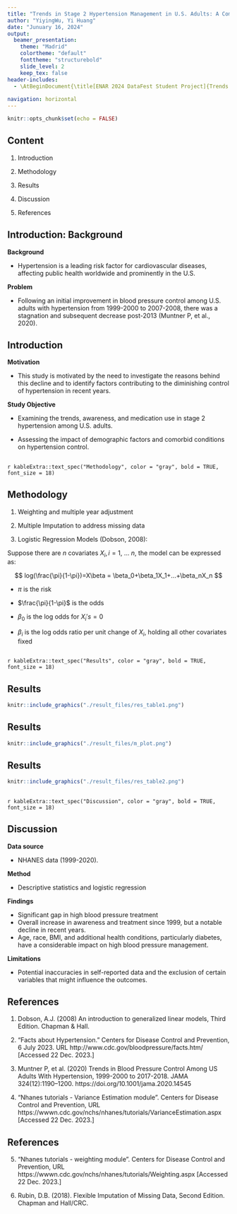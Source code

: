 ```yaml
---
title: "Trends in Stage 2 Hypertension Management in U.S. Adults: A Comprehensive Analysis (1999-2020)"
author: "YiyingWu, Yi Huang"
date: "Junuary 16, 2024"
output:
  beamer_presentation:
    theme: "Madrid"
    colortheme: "default"
    fonttheme: "structurebold"
    slide_level: 2
    keep_tex: false
header-includes:
  - \AtBeginDocument{\title[ENAR 2024 DataFest Student Project]{Trends in Stage 2 Hypertension Management in U.S. Adults:\ A Comprehensive Analysis (1999-2020)}}
  
navigation: horizontal
---
```


```r
knitr::opts_chunk$set(echo = FALSE)
```

## Content

1.  Introduction

2.  Methodology

3.  Results

4.  Discussion

5.  References

## Introduction: Background


**Background**

- Hypertension is a leading risk factor for cardiovascular diseases, affecting public health worldwide and prominently in the U.S. 

**Problem**

- Following an initial improvement in blood pressure control among U.S. adults with hypertension from 1999-2000 to 2007-2008, there was a stagnation and subsequent decrease post-2013 (Muntner P, et al., 2020).

## Introduction

**Motivation** 

- This study is motivated by the need to investigate the reasons behind this decline and to identify factors contributing to the diminishing control of hypertension in recent years.

**Study Objective**

- Examining the trends, awareness, and medication use in stage 2 hypertension among U.S. adults. 

- Assessing the impact of demographic factors and comorbid conditions on hypertension control.

##

`r kableExtra::text_spec("Methodology", color = "gray", bold = TRUE, font_size = 18)`

## Methodology

1. Weighting and multiple year adjustment

2. Multiple Imputation to address missing data

3. Logistic Regression Models (Dobson, 2008):

Suppose there are $n$ covariates $X_i, i=1,\ ...\ n$, the model can be expressed as:

$$
log(\frac{\pi}{1-\pi})=X\beta = \beta_0+\beta_1X_1+...+\beta_nX_n
$$

- $\pi$ is the risk

- $\frac{\pi}{1-\pi}$ is the odds

- $\beta_0$ is the log odds for $X_i's=0$

- $\beta_i$ is the log odds ratio per unit change of $X_i$, holding all other covariates fixed

##

`r kableExtra::text_spec("Results", color = "gray", bold = TRUE, font_size = 18)`

## Results

```r
knitr::include_graphics("./result_files/res_table1.png")
```

## Results

```r
knitr::include_graphics("./result_files/m_plot.png")
```


## Results

```r
knitr::include_graphics("./result_files/res_table2.png")
```

##

`r kableExtra::text_spec("Discussion", color = "gray", bold = TRUE, font_size = 18)`

## Discussion
**Data source** 

- NHANES data (1999-2020).

**Method**

- Descriptive statistics and logistic regression

**Findings**

- Significant gap in high blood pressure treatment
- Overall increase in awareness and treatment since 1999, but a notable decline in recent years.
- Age, race, BMI, and additional health conditions, particularly diabetes, have a considerable impact on high blood pressure management.

**Limitations**

- Potential inaccuracies in self-reported data and the exclusion of certain variables that might influence the outcomes.

## References

1. Dobson, A.J. (2008) An introduction to generalized linear models, Third Edition. Chapman & Hall. 

2. “Facts about Hypertension.” Centers for Disease Control and Prevention, 6 July 2023. URL http://www.cdc.gov/bloodpressure/facts.htm/ [Accessed 22 Dec. 2023.]

3. Muntner P, et al. (2020) Trends in Blood Pressure Control Among US Adults With Hypertension, 1999-2000 to 2017-2018. JAMA 324(12):1190–1200. https://doi.org/10.1001/jama.2020.14545

4. “Nhanes tutorials - Variance Estimation module”. Centers for Disease Control and Prevention, URL https://wwwn.cdc.gov/nchs/nhanes/tutorials/VarianceEstimation.aspx [Accessed 22 Dec. 2023.]

## References

5. “Nhanes tutorials - weighting module”. Centers for Disease Control and Prevention, URL https://wwwn.cdc.gov/nchs/nhanes/tutorials/Weighting.aspx [Accessed 22 Dec. 2023.]

6. Rubin, D.B. (2018). Flexible Imputation of Missing Data, Second Edition. Chapman and Hall/CRC.
